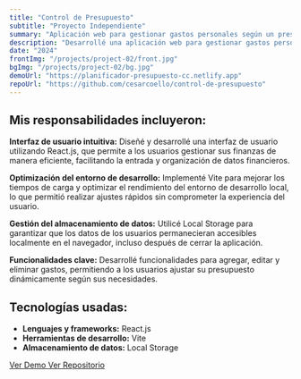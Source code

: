 ```yaml
---
title: "Control de Presupuesto"
subtitle: "Proyecto Independiente"
summary: "Aplicación web para gestionar gastos personales según un presupuesto."
description: "Desarrollé una aplicación web para gestionar gastos personales según un presupuesto establecido. La aplicación permite ingresar un presupuesto inicial, agregar y categorizar gastos (ahorro, comida, casa, ocio, etc.) y visualizar un resumen claro del presupuesto, gastos y saldo disponible. Los usuarios pueden editar o eliminar gastos en cualquier momento."
date: "2024"
frontImg: "/projects/project-02/front.jpg"
bgImg: "/projects/project-02/bg.jpg"
demoUrl: "https://planificador-presupuesto-cc.netlify.app"
repoUrl: "https://github.com/cesarcoello/control-de-presupuesto"
---
```


## Mis responsabilidades incluyeron:

**Interfaz de usuario intuitiva:** Diseñé y desarrollé una interfaz de usuario utilizando React.js, que permite a los usuarios gestionar sus finanzas de manera eficiente, facilitando la entrada y organización de datos financieros.
  
**Optimización del entorno de desarrollo:** Implementé Vite para mejorar los tiempos de carga y optimizar el rendimiento del entorno de desarrollo local, lo que permitió realizar ajustes rápidos sin comprometer la experiencia del usuario.
  
**Gestión del almacenamiento de datos:** Utilicé Local Storage para garantizar que los datos de los usuarios permanecieran accesibles localmente en el navegador, incluso después de cerrar la aplicación.

**Funcionalidades clave:** Desarrollé funcionalidades para agregar, editar y eliminar gastos, permitiendo a los usuarios ajustar su presupuesto dinámicamente según sus necesidades.

## Tecnologías usadas:

- **Lenguajes y frameworks:** React.js
- **Herramientas de desarrollo:** Vite
- **Almacenamiento de datos:** Local Storage


<a href="https://planificador-presupuesto-cc.netlify.app/" target="_blank" rel="noopener noreferrer">
  Ver Demo
</a>
<a href="https://github.com/cesarcoello/control-de-presupuesto" target="_blank" rel="noopener noreferrer">
  Ver Repositorio
</a>
